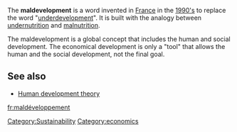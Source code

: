 {{stub}}

The '''maldevelopment''' is a word invented in [[France]] in the [[1990's]] to replace the word "[[underdevelopment]]". It is built with the analogy between [[undernutrition]] and [[malnutrition]].

The maldevelopment is a global concept that includes the human and social development. The economical development is only a "tool" that allows the human and the social development, not the final goal.

== See also ==

* [[Human development theory]]

[[fr:maldéveloppement]]

[[Category:Sustainability]] [[Category:economics]]